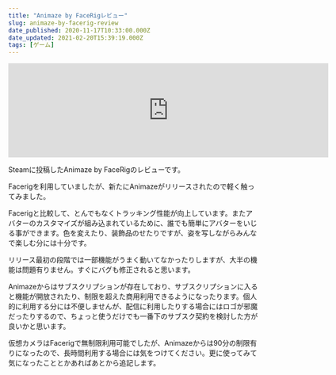 ```yaml
---
title: "Animaze by FaceRigレビュー"
slug: animaze-by-facerig-review
date_published: 2020-11-17T10:33:00.000Z
date_updated: 2021-02-20T15:39:19.000Z
tags: [ゲーム]
---
```


<iframe src="https://store.steampowered.com/widget/1364390/" frameborder="0" width="646" height="190"></iframe>

Steamに投稿したAnimaze by FaceRigのレビューです。

Facerigを利用していましたが、新たにAnimazeがリリースされたので軽く触ってみました。

Facerigと比較して、とんでもなくトラッキング性能が向上しています。またアバターのカスタマイズが組み込まれているために、誰でも簡単にアバターをいじる事ができます。色を変えたり、装飾品のせたりですが、姿を写しながらみんなで楽しむ分には十分です。

リリース最初の段階では一部機能がうまく動いてなかったりしますが、大半の機能は問題有りません。すぐにバグも修正されると思います。

Animazeからはサブスクリプションが存在しており、サブスクリプションに入ると機能が開放されたり、制限を超えた商用利用できるようになったります。個人的に利用する分には不便しませんが、配信に利用したりする場合にはロゴが邪魔だったりするので、ちょっと使うだけでも一番下のサブスク契約を検討した方が良いかと思います。

仮想カメラはFacerigで無制限利用可能でしたが、Animazeからは90分の制限有りになったので、長時間利用する場合には気をつけてください。更に使ってみて気になったこととかあればあとから追記します。
